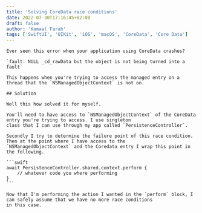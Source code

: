 ```yaml
---
title: 'Solving CoreData race conditions'
date: 2022-07-30T17:16:45+02:00
draft: false
author: 'Kamaal Farah'
tags: ['SwiftUI', 'UIKit', 'iOS', 'macOS', 'CoreData', 'Core Data']
---
```



<Page title="Solving CoreData race conditions">

    Ever seen this error when your application using CoreData crashes?

    `fault: NULL _cd_rawData but the object is not being turned into a fault`

    This happens when you're trying to access the managed entry on a thread that the `NSManagedObjectContext` is not on.

    ## Solution

    Well this how solved it for myself.

    You'll need to have access to `NSManagedObjectContext` of the CoreData entry you're trying to access. I use singleton
    class that I can use through my app called `PersistenceController`.

    Secondly I try to determine the failure point of this race condition. Then at the point where I have access to the 
    `NSManagedObjectContext` and the Coredata entry I wrap this point in the following.

    ```swift
    await PersistenceController.shared.context.perform {
        // whatever code you where performing
    }
    ```

    Now that I'm performing the action I wanted in the `perform` block, I can safely assume that we have no more race conditions
    in this case.

</Page>
